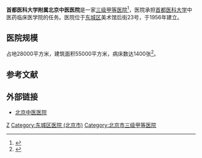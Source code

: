 '''首都医科大学附属北京中医医院'''是一家[[三级甲等医院|三级甲等医院]]<ref>{{cite web |title=基本医疗保险跨省定点医疗机构名单（第九期） |url=http://www.nhsa.gov.cn/module/download/downfile.jsp?classid=0&filename=c1df2b1e5be141a8bd5161721427cee0.xls}}</ref>，医院承担[[首都医科大学|首都医科大学]]中医药临床医学院的任务。医院位于[[东城区_(北京市)|东城区]]美术馆后街23号，于1956年建立。

== 医院规模 ==
占地28000平方米，建筑面积55000平方米，病床数达1400张<ref>{{cite web |title=About us |url=https://www.bjzhongyi.com/en_detail/333.html}}</ref>。

==参考文献==
{{reflist}}

==外部链接==
*[https://www.bjzhongyi.com/gzb_home.html 北京中医医院]
{{Authority control}}
[[Category:首都医科大学附属医院|Z]]
[[Category:东城区医院_(北京市)|Category:东城区医院 (北京市)]]
[[Category:北京市三级甲等医院|Category:北京市三级甲等医院]]